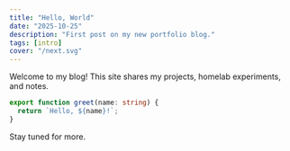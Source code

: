 ```yaml
---
title: "Hello, World"
date: "2025-10-25"
description: "First post on my new portfolio blog."
tags: [intro]
cover: "/next.svg"
---
```


Welcome to my blog! This site shares my projects, homelab experiments, and notes.

```ts
export function greet(name: string) {
  return `Hello, ${name}!`;
}
```

Stay tuned for more.
